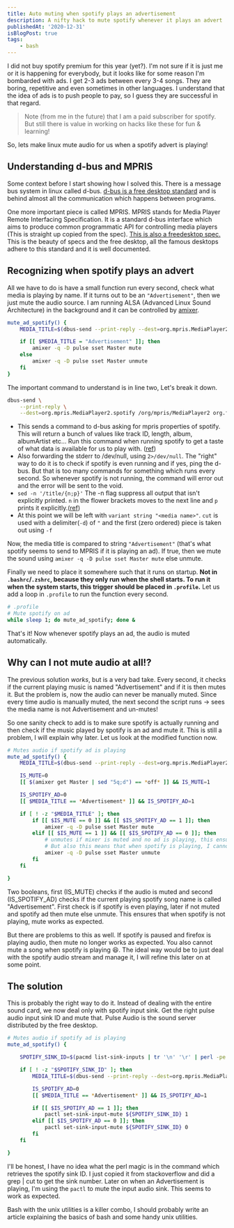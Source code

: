 ```yaml
---
title: Auto muting when spotify plays an advertisement
description: A nifty hack to mute spotify whenever it plays an advert
publishedAt: '2020-12-31'
isBlogPost: true
tags:
    - bash
---
```


I did not buy spotify premium for this year (yet?). I'm not sure if it is just me or it is happening for everybody, but
it looks like for some reason I'm bombarded with ads. I get 2-3 ads between every 3-4 songs. They are boring, repetitive
and even sometimes in other languages. I understand that the idea of ads is to push people to pay, so I guess they are
successful in that regard.

> Note (from me in the future) that I am a paid subscriber for spotify. But still there is value in working on hacks like these for fun & learning!

So, lets make linux mute audio for us when a spotify advert is playing!

## Understanding d-bus and MPRIS

Some context before I start showing how I solved this. There is a message bus system in linux called d-bus. [d-bus is a
free desktop standard](https://www.freedesktop.org/wiki/Software/dbus/) and is behind almost all the communication which
happens between programs.

One more important piece is called MPRIS. MPRIS stands for Media Player Remote Interfacing Specification. It is a
standard d-bus interface which aims to produce common programmatic API for controlling media players (This is straight up
copied from the spec). [This is also a freedesktop spec.](https://www.freedesktop.org/wiki/Specifications/mpris-spec/)
This is the beauty of specs and the free desktop, all the famous desktops adhere to this standard and it is well
documented.

## Recognizing when spotify plays an advert

All we have to do is have a small function run every second, check what media is playing by name. If it turns out to be
an `"Advertisement"`, then we just mute the audio source. I am running ALSA (Advanced Linux Sound Architecture) in the
background and it can be controlled by [amixer](https://linux.die.net/man/1/amixer).

```bash
mute_ad_spotify() {
    MEDIA_TITLE=$(dbus-send --print-reply --dest=org.mpris.MediaPlayer2.spotify /org/mpris/MediaPlayer2 org.freedesktop.DBus.Properties.Get string:org.mpris.MediaPlayer2.Player string:Metadata 2>/dev/null | sed -n '/title/{n;p}' | cut -d '"' -f 2)

    if [[ $MEDIA_TITLE = "Advertisement" ]]; then
        amixer -q -D pulse sset Master mute
    else
        amixer -q -D pulse sset Master unmute
    fi
}
```

The important command to understand is in line two, Let's break it down.

```bash
dbus-send \
    --print-reply \
    --dest=org.mpris.MediaPlayer2.spotify /org/mpris/MediaPlayer2 org.freedesktop.DBus.Properties.Get string:org.mpris.MediaPlayer2.Player string:Metadata
```

-   This sends a command to d-bus asking for mpris properties of spotify. This will return a bunch of values like track
    ID, length, album, albumArtist etc... Run this command when running spotify to get a taste of what data is available
    for us to play with. ([ref](https://gist.github.com/wandernauta/6800547))
-   Also forwarding the stderr to /dev/null, using `2>/dev/null`. The "right" way to do it is to check if spotify is even running and if
    yes, ping the d-bus. But that is too many commands for something which runs every second. So whenever spotify is not
    running, the command will error out and the error will be sent to the void.
-   `sed -n '/title/{n;p}'` The -n flag suppress all output that isn't explicitly printed. `n` in the flower brackets
    moves to the next line and `p` prints it explicitly.([ref](https://stackoverflow.com/a/51615330/10337869))
-   At this point we will be left with `variant string "<media name>"`. `cut` is used with a
    delimiter(`-d`) of `"` and the first (zero ordered) piece is taken out using `-f`

Now, the media title is compared to string `"Advertisement"` (that's what spotify seems to send to MPRIS if it is
playing an ad). If true, then we mute the sound using `amixer -q -D pulse sset Master mute` else unmute.

Finally we need to place it somewhere such that it runs on startup. **Not in `.bashrc`/`.zshrc`, because they only run when
the shell starts. To run it when the system starts, this trigger should be placed in `.profile`.** Let us add a loop in
`.profile` to run the function every second.

```bash
# .profile
# Mute spotify on ad
while sleep 1; do mute_ad_spotify; done &
```

That's it! Now whenever spotify plays an ad, the audio is muted automatically.

## Why can I not mute audio at all!?

The previous solution _works_, but is a very bad take. Every second, it checks if the current playing music is named
"Advertisement" and if it is then mutes it. But the problem is, now the audio can never be manually muted. Since every
time audio is manually muted, the next second the script runs -> sees the media name is not Advertisement and un-mutes!

So one sanity check to add is to make sure spotify is actually running and then check if the music played by spotify is
an ad and mute it. This is still a problem, I will explain why later. Let us look at the modified function now.

```bash
# Mutes audio if spotify ad is playing
mute_ad_spotify() {
    MEDIA_TITLE=$(dbus-send --print-reply --dest=org.mpris.MediaPlayer2.spotify /org/mpris/MediaPlayer2 org.freedesktop.DBus.Properties.Get string:org.mpris.MediaPlayer2.Player string:Metadata 2>/dev/null | sed -n '/title/{n;p}' | cut -d '"' -f 2)

    IS_MUTE=0
    [[ $(amixer get Master | sed "5q;d") == *off* ]] && IS_MUTE=1

    IS_SPOTIFY_AD=0
    [[ $MEDIA_TITLE == *Advertisement* ]] && IS_SPOTIFY_AD=1

    if [ ! -z "$MEDIA_TITLE" ]; then
        if [[ $IS_MUTE == 0 ]] && [[ $IS_SPOTIFY_AD == 1 ]]; then
            amixer -q -D pulse sset Master mute
        elif [[ $IS_MUTE == 1 ]] && [[ $IS_SPOTIFY_AD == 0 ]]; then
            # unmutes if mixer is muted and no ad is playing, this ensures that after ad the music will continue
            # But also this means that when spotify is playing, I cannot mute audio!
            amixer -q -D pulse sset Master unmute
        fi
    fi

}
```

Two booleans, first (IS_MUTE) checks if the audio is muted and second (IS_SPOTIFY_AD) checks if the current playing
spotify song name is called "Advertisement". First check is if spotify is even playing, later if not muted and spotify
ad then mute else unmute. This ensures that when spotify is not playing, mute works as expected.

But there are problems to this as well. If spotify is paused and firefox is playing audio, then mute no longer works as
expected. You also cannot mute a song when spotify is playing 😆. The ideal way would be to just deal with the spotify
audio stream and manage it, I will refine this later on at some point.

## The solution

This is probably the right way to do it. Instead of dealing with the entire sound card, we now deal only with spotify
input sink. Get the right pulse audio input sink ID and mute that. Pulse Audio is the sound server distributed by the
free desktop.

```bash
# Mutes audio if spotify ad is playing
mute_ad_spotify() {

    SPOTIFY_SINK_ID=$(pacmd list-sink-inputs | tr '\n' '\r' | perl -pe 's/ *index: ([0-9]+).+?application\.name = "([^\r]+)"\r.+?(?=index:|$)/\2:\1\r/g' | tr '\r' '\n' | grep spotify | cut -d ":" -f 2)

    if [ ! -z "$SPOTIFY_SINK_ID" ]; then
        MEDIA_TITLE=$(dbus-send --print-reply --dest=org.mpris.MediaPlayer2.spotify /org/mpris/MediaPlayer2 org.freedesktop.DBus.Properties.Get string:org.mpris.MediaPlayer2.Player string:Metadata 2>/dev/null | sed -n '/title/{n;p}' | cut -d '"' -f 2)

        IS_SPOTIFY_AD=0
        [[ $MEDIA_TITLE == *Advertisement* ]] && IS_SPOTIFY_AD=1

        if [[ $IS_SPOTIFY_AD == 1 ]]; then
            pactl set-sink-input-mute ${SPOTIFY_SINK_ID} 1
        elif [[ $IS_SPOTIFY_AD == 0 ]]; then
            pactl set-sink-input-mute ${SPOTIFY_SINK_ID} 0
        fi
    fi

}
```

I'll be honest, I have no idea what the perl magic is in the command which retrieves the spotify sink ID. I just copied
it from stackoverflow and did a grep | cut to get the sink number. Later on when an Advertisement is playing, I'm using
the `pactl` to mute the input audio sink. This seems to work as expected.

Bash with the unix utilities is a killer combo, I should probably write an article explaining the basics of bash and some
handy unix utilities.
